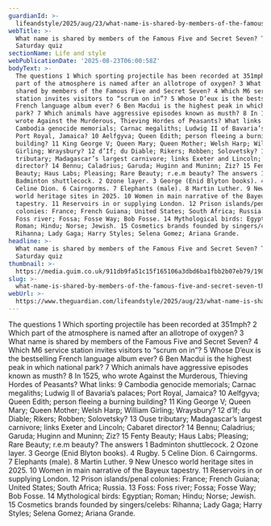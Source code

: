 ```yaml
---
guardianId: >-
  lifeandstyle/2025/aug/23/what-name-is-shared-by-members-of-the-famous-five-and-secret-seven-the-saturday-quiz
webTitle: >-
  What name is shared by members of the Famous Five and Secret Seven? The
  Saturday quiz
sectionName: Life and style
webPublicationDate: '2025-08-23T06:00:58Z'
bodyText: >-
  The questions 1 Which sporting projectile has been recorded at 351mph? 2 Which
  part of the atmosphere is named after an allotrope of oxygen? 3 What name is
  shared by members of the Famous Five and Secret Seven? 4 Which M6 service
  station invites visitors to “scrum on in”? 5 Whose D’eux is the bestselling
  French language album ever? 6 Ben Macdui is the highest peak in which national
  park? 7 Which animals have aggressive episodes known as musth? 8 In 1525, who
  wrote Against the Murderous, Thieving Hordes of Peasants? What links: 9
  Cambodia genocide memorials; Carnac megaliths; Ludwig II of Bavaria’s palaces;
  Port Royal, Jamaica? 10 Aelfgyva; Queen Edith; person fleeing a burning
  building? 11 King George V; Queen Mary; Queen Mother; Welsh Harp; William
  Girling; Wraysbury? 12 d’If; du Diable; Rikers; Robben; Solovetsky? 13 Ouse
  tributary; Madagascar’s largest carnivore; links Exeter and Lincoln; Cabaret
  director? 14 Bennu; Caladrius; Garuda; Huginn and Muninn; Ziz? 15 Fenty
  Beauty; Haus Labs; Pleasing; Rare Beauty; r.e.m beauty? The answers 1
  Badminton shuttlecock. 2 Ozone layer. 3 George (Enid Blyton books). 4 Rugby. 5
  Celine Dion. 6 Cairngorms. 7 Elephants (male). 8 Martin Luther. 9 New Unesco
  world heritage sites in 2025. 10 Women in main narrative of the Bayeux
  tapestry. 11 Reservoirs in or supplying London. 12 Prison islands/penal
  colonies: France; French Guiana; United States; South Africa; Russia. 13 Foss:
  Foss river; Fossa; Fosse Way; Bob Fosse. 14 Mythological birds: Egyptian;
  Roman; Hindu; Norse; Jewish. 15 Cosmetics brands founded by singers/celebs:
  Rihanna; Lady Gaga; Harry Styles; Selena Gomez; Ariana Grande.
headline: >-
  What name is shared by members of the Famous Five and Secret Seven? The
  Saturday quiz
thumbnail: >-
  https://media.guim.co.uk/911db9fa51c15f165106a3dbd6ba1fbb2b07eb79/198_0_2500_2000/500.jpg
slug: >-
  what-name-is-shared-by-members-of-the-famous-five-and-secret-seven-the-saturday-quiz
webUrl: >-
  https://www.theguardian.com/lifeandstyle/2025/aug/23/what-name-is-shared-by-members-of-the-famous-five-and-secret-seven-the-saturday-quiz
---
```

The questions 1 Which sporting projectile has been recorded at 351mph? 2 Which part of the atmosphere is named after an allotrope of oxygen? 3 What name is shared by members of the Famous Five and Secret Seven? 4 Which M6 service station invites visitors to “scrum on in”? 5 Whose D’eux is the bestselling French language album ever? 6 Ben Macdui is the highest peak in which national park? 7 Which animals have aggressive episodes known as musth? 8 In 1525, who wrote Against the Murderous, Thieving Hordes of Peasants? What links: 9 Cambodia genocide memorials; Carnac megaliths; Ludwig II of Bavaria’s palaces; Port Royal, Jamaica? 10 Aelfgyva; Queen Edith; person fleeing a burning building? 11 King George V; Queen Mary; Queen Mother; Welsh Harp; William Girling; Wraysbury? 12 d’If; du Diable; Rikers; Robben; Solovetsky? 13 Ouse tributary; Madagascar’s largest carnivore; links Exeter and Lincoln; Cabaret director? 14 Bennu; Caladrius; Garuda; Huginn and Muninn; Ziz? 15 Fenty Beauty; Haus Labs; Pleasing; Rare Beauty; r.e.m beauty? The answers 1 Badminton shuttlecock. 2 Ozone layer. 3 George (Enid Blyton books). 4 Rugby. 5 Celine Dion. 6 Cairngorms. 7 Elephants (male). 8 Martin Luther. 9 New Unesco world heritage sites in 2025. 10 Women in main narrative of the Bayeux tapestry. 11 Reservoirs in or supplying London. 12 Prison islands/penal colonies: France; French Guiana; United States; South Africa; Russia. 13 Foss: Foss river; Fossa; Fosse Way; Bob Fosse. 14 Mythological birds: Egyptian; Roman; Hindu; Norse; Jewish. 15 Cosmetics brands founded by singers/celebs: Rihanna; Lady Gaga; Harry Styles; Selena Gomez; Ariana Grande.
